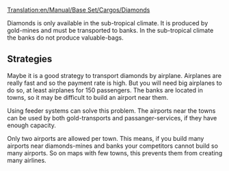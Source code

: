[[Translation:en/Manual/Base Set/Cargos/Diamonds]]
{{en/Manual/Base Set/Cargos/Cargo|
name=Diamonds|
image=en/Manual/Base Set/Cargos/Diamonds.png|
produced=[[en/Manual/Base Set/Industries/Diamond Mine]]|
accepted=[[en/Manual/Base Set/Industries/Bank]]
}}


Diamonds is only available in the sub-tropical climate. It is produced by gold-mines and must be transported to banks. In the sub-tropical climate the banks do not produce valuable-bags.

== Strategies ==
Maybe it is a good strategy to transport diamonds by airplane. Airplanes are really fast and so the payment rate is high. But you will need big airplanes to do so, at least airplanes for 150 passengers. The banks are located in towns, so it may be difficult to build an airport near them.

Using feeder systems can solve this problem. The airports near the towns can be used by both gold-transports and passanger-services, if they have enough capacity.

Only two airports are allowed per town. This means, if you build many airports near diamonds-mines and banks your competitors cannot build so many airports. So on maps with few towns, this prevents them from creating many airlines.